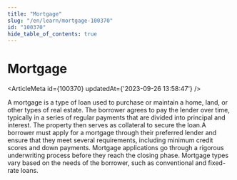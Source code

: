 ```yaml
---
title: "Mortgage"
slug: "/en/learn/mortgage-100370"
id: "100370"
hide_table_of_contents: true
---
```



# Mortgage

<ArticleMeta id={100370} updatedAt={'2023-09-26 13:58:47'} />
<div className='border-solid border-b border-t-0 my-4 border-[var(--ifm-color-gray-300)]' />

A mortgage is a type of loan used to purchase or maintain a home, land, or other types of real estate. The borrower agrees to pay the lender over time, typically in a series of regular payments that are divided into principal and interest. The property then serves as collateral to secure the loan.A borrower must apply for a mortgage through their preferred lender and ensure that they meet several requirements, including minimum credit scores and down payments. Mortgage applications go through a rigorous underwriting process before they reach the closing phase. Mortgage types vary based on the needs of the borrower, such as conventional and fixed-rate loans.
